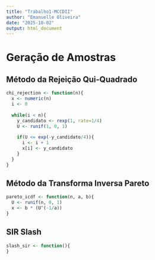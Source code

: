 ---
title: "Trabalho1-MCCDII"
author: "Emanuelle Oliveira"
date: "2025-10-02"
output: html_document
---

# Geração de Amostras

## Método da Rejeição Qui-Quadrado 
```{r rejection_chi_squared}
chi_rejection <- function(n){
  x <- numeric(n)
  i <- 0
  
  while(i < n){
    y_candidato <- rexp(1, rate=1/4)
    U <- runif(1, 0, 1)
    
    if(U <= exp(-y_candidato/4)){
      i <- i + 1
      x[i] <- y_candidato
    }
  }
}
```

## Método da Transforma Inversa Pareto
```{r icdf_pareto}
pareto_icdf <- function(n, a, b){
  U <- runif(n, 0, 1)
  x <- b * (U^(-1/a))
}
```

## SIR Slash
```{r sir_slash}
slash_sir <- function(){
}
```